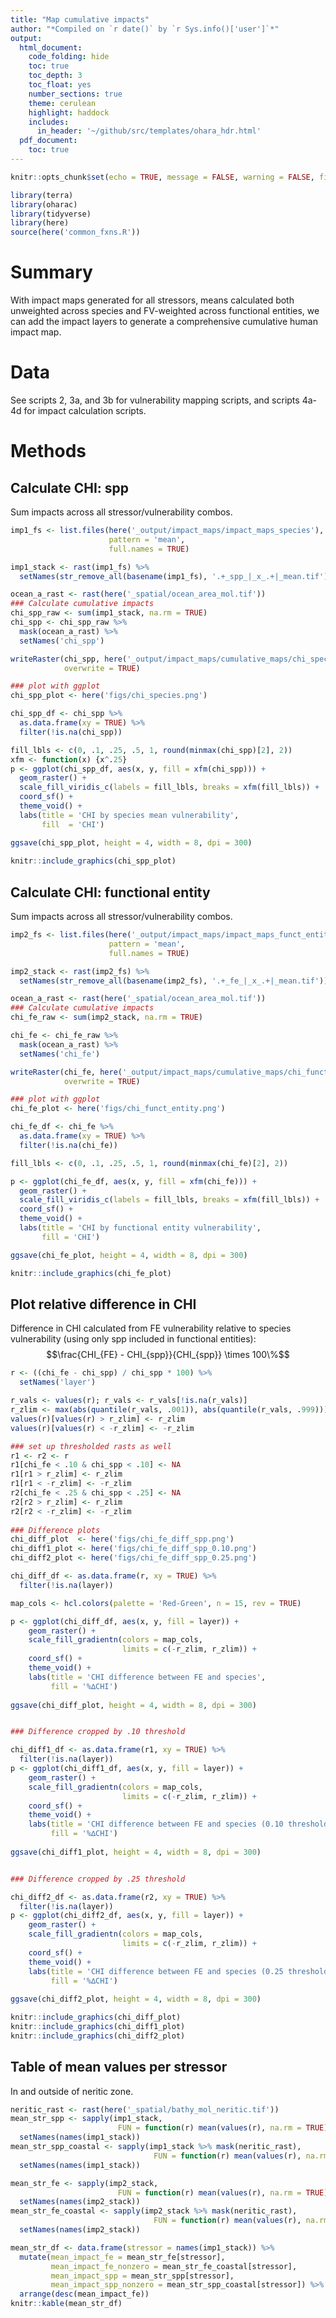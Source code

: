 ```yaml
---
title: "Map cumulative impacts"
author: "*Compiled on `r date()` by `r Sys.info()['user']`*"
output: 
  html_document:
    code_folding: hide
    toc: true
    toc_depth: 3
    toc_float: yes
    number_sections: true
    theme: cerulean
    highlight: haddock
    includes: 
      in_header: '~/github/src/templates/ohara_hdr.html'
  pdf_document:
    toc: true
---
```


``` r

knitr::opts_chunk$set(echo = TRUE, message = FALSE, warning = FALSE, fig.height = 3, fig.width = 12)

library(terra)
library(oharac)
library(tidyverse)
library(here)
source(here('common_fxns.R'))
```

# Summary

With impact maps generated for all stressors, means calculated both unweighted across species and FV-weighted across functional entities, we can add the impact layers to generate a comprehensive cumulative human impact map.

# Data

See scripts 2, 3a, and 3b for vulnerability mapping scripts, and scripts 4a-4d for impact calculation scripts.

# Methods

## Calculate CHI: spp

Sum impacts across all stressor/vulnerability combos.

```r
imp1_fs <- list.files(here('_output/impact_maps/impact_maps_species'),
                      pattern = 'mean',
                      full.names = TRUE)

imp1_stack <- rast(imp1_fs) %>%
  setNames(str_remove_all(basename(imp1_fs), '.+_spp_|_x_.+|_mean.tif'))


```

```r
ocean_a_rast <- rast(here('_spatial/ocean_area_mol.tif'))
### Calculate cumulative impacts
chi_spp_raw <- sum(imp1_stack, na.rm = TRUE)
chi_spp <- chi_spp_raw %>%
  mask(ocean_a_rast) %>%
  setNames('chi_spp')

writeRaster(chi_spp, here('_output/impact_maps/cumulative_maps/chi_species.tif'),
            overwrite = TRUE)

```

```r
### plot with ggplot
chi_spp_plot <- here('figs/chi_species.png')

chi_spp_df <- chi_spp %>%
  as.data.frame(xy = TRUE) %>%
  filter(!is.na(chi_spp))

fill_lbls <- c(0, .1, .25, .5, 1, round(minmax(chi_spp)[2], 2))
xfm <- function(x) {x^.25}
p <- ggplot(chi_spp_df, aes(x, y, fill = xfm(chi_spp))) +
  geom_raster() +
  scale_fill_viridis_c(labels = fill_lbls, breaks = xfm(fill_lbls)) +
  coord_sf() +
  theme_void() +
  labs(title = 'CHI by species mean vulnerability',
       fill  = 'CHI')

ggsave(chi_spp_plot, height = 4, width = 8, dpi = 300)
  
knitr::include_graphics(chi_spp_plot)
```

## Calculate CHI: functional entity

Sum impacts across all stressor/vulnerability combos.

```r

imp2_fs <- list.files(here('_output/impact_maps/impact_maps_funct_entity'), 
                      pattern = 'mean',
                      full.names = TRUE)

imp2_stack <- rast(imp2_fs) %>%
  setNames(str_remove_all(basename(imp2_fs), '.+_fe_|_x_.+|_mean.tif'))

```

```r
ocean_a_rast <- rast(here('_spatial/ocean_area_mol.tif'))
### Calculate cumulative impacts
chi_fe_raw <- sum(imp2_stack, na.rm = TRUE)

chi_fe <- chi_fe_raw %>%
  mask(ocean_a_rast) %>%
  setNames('chi_fe')

writeRaster(chi_fe, here('_output/impact_maps/cumulative_maps/chi_funct_entity.tif'),
            overwrite = TRUE)

```

```r
### plot with ggplot
chi_fe_plot <- here('figs/chi_funct_entity.png')

chi_fe_df <- chi_fe %>%
  as.data.frame(xy = TRUE) %>%
  filter(!is.na(chi_fe))

fill_lbls <- c(0, .1, .25, .5, 1, round(minmax(chi_fe)[2], 2))

p <- ggplot(chi_fe_df, aes(x, y, fill = xfm(chi_fe))) +
  geom_raster() +
  scale_fill_viridis_c(labels = fill_lbls, breaks = xfm(fill_lbls)) +
  coord_sf() +
  theme_void() +
  labs(title = 'CHI by functional entity vulnerability',
       fill = 'CHI')

ggsave(chi_fe_plot, height = 4, width = 8, dpi = 300)

knitr::include_graphics(chi_fe_plot)
```

## Plot relative difference in CHI

Difference in CHI calculated from FE vulnerability relative to species vulnerability (using only spp included in functional entities):
$$\frac{CHI_{FE} - CHI_{spp}}{CHI_{spp}} \times 100\%$$

```r
r <- ((chi_fe - chi_spp) / chi_spp * 100) %>%
  setNames('layer')

r_vals <- values(r); r_vals <- r_vals[!is.na(r_vals)]
r_zlim <- max(abs(quantile(r_vals, .001)), abs(quantile(r_vals, .999)))
values(r)[values(r) > r_zlim] <- r_zlim
values(r)[values(r) < -r_zlim] <- -r_zlim

### set up thresholded rasts as well
r1 <- r2 <- r
r1[chi_fe < .10 & chi_spp < .10] <- NA
r1[r1 > r_zlim] <- r_zlim
r1[r1 < -r_zlim] <- -r_zlim
r2[chi_fe < .25 & chi_spp < .25] <- NA
r2[r2 > r_zlim] <- r_zlim
r2[r2 < -r_zlim] <- -r_zlim
 
### Difference plots
chi_diff_plot  <- here('figs/chi_fe_diff_spp.png')
chi_diff1_plot <- here('figs/chi_fe_diff_spp_0.10.png')
chi_diff2_plot <- here('figs/chi_fe_diff_spp_0.25.png')

chi_diff_df <- as.data.frame(r, xy = TRUE) %>%
  filter(!is.na(layer))

map_cols <- hcl.colors(palette = 'Red-Green', n = 15, rev = TRUE)

p <- ggplot(chi_diff_df, aes(x, y, fill = layer)) +
    geom_raster() +
    scale_fill_gradientn(colors = map_cols, 
                         limits = c(-r_zlim, r_zlim)) +
    coord_sf() +
    theme_void() +
    labs(title = 'CHI difference between FE and species',
         fill = '%∆CHI')
  
ggsave(chi_diff_plot, height = 4, width = 8, dpi = 300)


### Difference cropped by .10 threshold

chi_diff1_df <- as.data.frame(r1, xy = TRUE) %>%
  filter(!is.na(layer)) 
p <- ggplot(chi_diff1_df, aes(x, y, fill = layer)) +
    geom_raster() +
    scale_fill_gradientn(colors = map_cols, 
                         limits = c(-r_zlim, r_zlim)) +
    coord_sf() +
    theme_void() +
    labs(title = 'CHI difference between FE and species (0.10 threshold)',
         fill = '%∆CHI')
  
ggsave(chi_diff1_plot, height = 4, width = 8, dpi = 300)


### Difference cropped by .25 threshold

chi_diff2_df <- as.data.frame(r2, xy = TRUE) %>%
  filter(!is.na(layer))
p <- ggplot(chi_diff2_df, aes(x, y, fill = layer)) +
    geom_raster() +
    scale_fill_gradientn(colors = map_cols, 
                         limits = c(-r_zlim, r_zlim)) +
    coord_sf() +
    theme_void() +
    labs(title = 'CHI difference between FE and species (0.25 threshold)',
         fill = '%∆CHI')
  
ggsave(chi_diff2_plot, height = 4, width = 8, dpi = 300)

knitr::include_graphics(chi_diff_plot)
knitr::include_graphics(chi_diff1_plot)
knitr::include_graphics(chi_diff2_plot)

```

## Table of mean values per stressor

In and outside of neritic zone.

``` r
neritic_rast <- rast(here('_spatial/bathy_mol_neritic.tif'))
mean_str_spp <- sapply(imp1_stack, 
                        FUN = function(r) mean(values(r), na.rm = TRUE)) %>%
  setNames(names(imp1_stack))
mean_str_spp_coastal <- sapply(imp1_stack %>% mask(neritic_rast), 
                                FUN = function(r) mean(values(r), na.rm = TRUE)) %>%
  setNames(names(imp1_stack))

mean_str_fe <- sapply(imp2_stack, 
                        FUN = function(r) mean(values(r), na.rm = TRUE)) %>%
  setNames(names(imp2_stack))
mean_str_fe_coastal <- sapply(imp2_stack %>% mask(neritic_rast), 
                                FUN = function(r) mean(values(r), na.rm = TRUE)) %>%
  setNames(names(imp2_stack))

mean_str_df <- data.frame(stressor = names(imp1_stack)) %>%
  mutate(mean_impact_fe = mean_str_fe[stressor],
         mean_impact_fe_nonzero = mean_str_fe_coastal[stressor],
         mean_impact_spp = mean_str_spp[stressor],
         mean_impact_spp_nonzero = mean_str_spp_coastal[stressor]) %>%
  arrange(desc(mean_impact_fe))
knitr::kable(mean_str_df)
```
